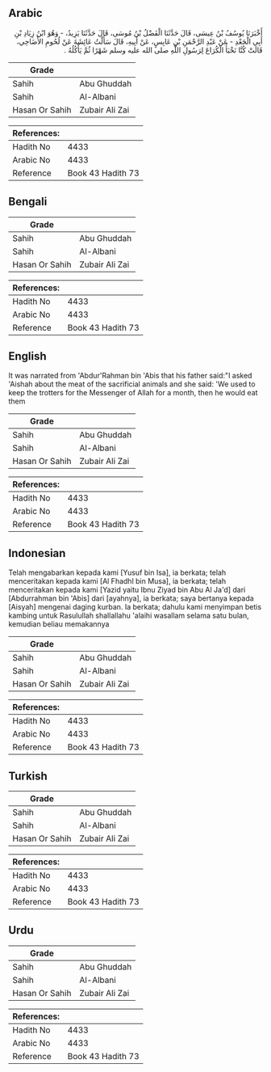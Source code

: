 ## Arabic


<div dir="rtl" lang="ar" style={{fontSize:'larger',backgroundColor:'#f8f9fa',padding:20}}>
أَخْبَرَنَا يُوسُفُ بْنُ عِيسَى، قَالَ حَدَّثَنَا الْفَضْلُ بْنُ مُوسَى، قَالَ حَدَّثَنَا يَزِيدُ، - وَهُوَ ابْنُ زِيَادِ بْنِ أَبِي الْجَعْدِ - عَنْ عَبْدِ الرَّحْمَنِ بْنِ عَابِسٍ، عَنْ أَبِيهِ، قَالَ سَأَلْتُ عَائِشَةَ عَنْ لُحُومِ الأَضَاحِي، قَالَتْ كُنَّا نَخْبَأُ الْكُرَاعَ لِرَسُولِ اللَّهِ صلى الله عليه وسلم شَهْرًا ثُمَّ يَأْكُلُهُ ‏.‏
</div>
<div style={{backgroundColor:'#f8f9fa',padding:20, marginBottom: 10}}><table> <thead> <tr> <th>Grade</th> <th></th> </tr> </thead> <tbody> <tr><td>Sahih</td><td>Abu Ghuddah</td></tr><tr><td>Sahih</td><td>Al-Albani</td></tr><tr><td>Hasan Or Sahih</td><td>Zubair Ali Zai</td></tr></tbody></table><table> <thead> <tr> <th>References:</th> <th></th> </tr> </thead> <tbody><tr><td>Hadith No</td><td>4433</td></tr><tr><td>Arabic No</td><td>4433</td></tr><tr><td>Reference</td><td>Book 43 Hadith 73</td></tr></tbody></table></div>

## Bengali


<div dir="ltr" lang="bn" style={{fontSize:'larger',backgroundColor:'#f8f9fa',padding:20}}>

</div>
<div style={{backgroundColor:'#f8f9fa',padding:20, marginBottom: 10}}><table> <thead> <tr> <th>Grade</th> <th></th> </tr> </thead> <tbody> <tr><td>Sahih</td><td>Abu Ghuddah</td></tr><tr><td>Sahih</td><td>Al-Albani</td></tr><tr><td>Hasan Or Sahih</td><td>Zubair Ali Zai</td></tr></tbody></table><table> <thead> <tr> <th>References:</th> <th></th> </tr> </thead> <tbody><tr><td>Hadith No</td><td>4433</td></tr><tr><td>Arabic No</td><td>4433</td></tr><tr><td>Reference</td><td>Book 43 Hadith 73</td></tr></tbody></table></div>

## English


<div dir="ltr" lang="en" style={{fontSize:'larger',backgroundColor:'#f8f9fa',padding:20}}>
It was narrated from 'Abdur'Rahman bin 'Abis that his father said:"I asked 'Aishah about the meat of the sacrificial animals and she said: 'We used to keep the trotters for the Messenger of Allah for a month, then he would eat them
</div>
<div style={{backgroundColor:'#f8f9fa',padding:20, marginBottom: 10}}><table> <thead> <tr> <th>Grade</th> <th></th> </tr> </thead> <tbody> <tr><td>Sahih</td><td>Abu Ghuddah</td></tr><tr><td>Sahih</td><td>Al-Albani</td></tr><tr><td>Hasan Or Sahih</td><td>Zubair Ali Zai</td></tr></tbody></table><table> <thead> <tr> <th>References:</th> <th></th> </tr> </thead> <tbody><tr><td>Hadith No</td><td>4433</td></tr><tr><td>Arabic No</td><td>4433</td></tr><tr><td>Reference</td><td>Book 43 Hadith 73</td></tr></tbody></table></div>

## Indonesian


<div dir="ltr" lang="id" style={{fontSize:'larger',backgroundColor:'#f8f9fa',padding:20}}>
Telah mengabarkan kepada kami [Yusuf bin Isa], ia berkata; telah menceritakan kepada kami [Al Fhadhl bin Musa], ia berkata; telah menceritakan kepada kami [Yazid yaitu Ibnu Ziyad bin Abu Al Ja'd] dari [Abdurrahman bin 'Abis] dari [ayahnya], ia berkata; saya bertanya kepada [Aisyah] mengenai daging kurban. Ia berkata; dahulu kami menyimpan betis kambing untuk Rasulullah shallallahu 'alaihi wasallam selama satu bulan, kemudian beliau memakannya
</div>
<div style={{backgroundColor:'#f8f9fa',padding:20, marginBottom: 10}}><table> <thead> <tr> <th>Grade</th> <th></th> </tr> </thead> <tbody> <tr><td>Sahih</td><td>Abu Ghuddah</td></tr><tr><td>Sahih</td><td>Al-Albani</td></tr><tr><td>Hasan Or Sahih</td><td>Zubair Ali Zai</td></tr></tbody></table><table> <thead> <tr> <th>References:</th> <th></th> </tr> </thead> <tbody><tr><td>Hadith No</td><td>4433</td></tr><tr><td>Arabic No</td><td>4433</td></tr><tr><td>Reference</td><td>Book 43 Hadith 73</td></tr></tbody></table></div>

## Turkish


<div dir="ltr" lang="tr" style={{fontSize:'larger',backgroundColor:'#f8f9fa',padding:20}}>

</div>
<div style={{backgroundColor:'#f8f9fa',padding:20, marginBottom: 10}}><table> <thead> <tr> <th>Grade</th> <th></th> </tr> </thead> <tbody> <tr><td>Sahih</td><td>Abu Ghuddah</td></tr><tr><td>Sahih</td><td>Al-Albani</td></tr><tr><td>Hasan Or Sahih</td><td>Zubair Ali Zai</td></tr></tbody></table><table> <thead> <tr> <th>References:</th> <th></th> </tr> </thead> <tbody><tr><td>Hadith No</td><td>4433</td></tr><tr><td>Arabic No</td><td>4433</td></tr><tr><td>Reference</td><td>Book 43 Hadith 73</td></tr></tbody></table></div>

## Urdu


<div dir="rtl" lang="ur" style={{fontSize:'larger',backgroundColor:'#f8f9fa',padding:20}}>

</div>
<div style={{backgroundColor:'#f8f9fa',padding:20, marginBottom: 10}}><table> <thead> <tr> <th>Grade</th> <th></th> </tr> </thead> <tbody> <tr><td>Sahih</td><td>Abu Ghuddah</td></tr><tr><td>Sahih</td><td>Al-Albani</td></tr><tr><td>Hasan Or Sahih</td><td>Zubair Ali Zai</td></tr></tbody></table><table> <thead> <tr> <th>References:</th> <th></th> </tr> </thead> <tbody><tr><td>Hadith No</td><td>4433</td></tr><tr><td>Arabic No</td><td>4433</td></tr><tr><td>Reference</td><td>Book 43 Hadith 73</td></tr></tbody></table></div>